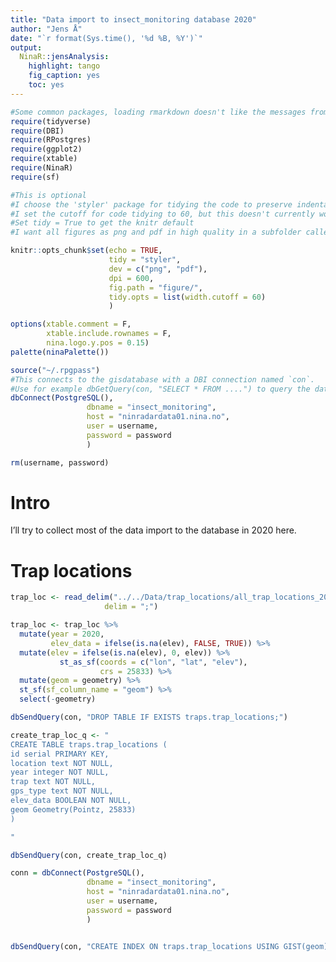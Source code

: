 ```yaml
---
title: "Data import to insect_monitoring database 2020"
author: "Jens Å"
date: "`r format(Sys.time(), '%d %B, %Y')`"
output: 
  NinaR::jensAnalysis:
    highlight: tango
    fig_caption: yes
    toc: yes
---
```



```r
#Some common packages, loading rmarkdown doesn't like the messages from tidyverse, so we don't include this in the document'
require(tidyverse)
require(DBI)
require(RPostgres)
require(ggplot2)
require(xtable)
require(NinaR)
require(sf)
```


```r
#This is optional
#I choose the 'styler' package for tidying the code to preserve indentations
#I set the cutoff for code tidying to 60, but this doesn't currently work with styler.
#Set tidy = True to get the knitr default
#I want all figures as png and pdf in high quality in a subfolder called figure 

knitr::opts_chunk$set(echo = TRUE, 
                      tidy = "styler",
                      dev = c("png", "pdf"),
                      dpi = 600,
                      fig.path = "figure/",
                      tidy.opts = list(width.cutoff = 60)
                      )

options(xtable.comment = F, 
        xtable.include.rownames = F, 
        nina.logo.y.pos = 0.15)
palette(ninaPalette())
```



```r
source("~/.rpgpass")
#This connects to the gisdatabase with a DBI connection named `con`.
#Use for example dbGetQuery(con, "SELECT * FROM ....") to query the database
dbConnect(PostgreSQL(), 
                 dbname = "insect_monitoring",
                 host = "ninradardata01.nina.no",
                 user = username,
                 password = password
                 )

rm(username, password)
```

Intro
=========
I'll try to collect most of the data import to the database in 2020 here.


Trap locations
=========
```r
trap_loc <- read_delim("../../Data/trap_locations/all_trap_locations_2020.csv",
                     delim = ";")

trap_loc <- trap_loc %>% 
  mutate(year = 2020,
         elev_data = ifelse(is.na(elev), FALSE, TRUE)) %>% 
  mutate(elev = ifelse(is.na(elev), 0, elev)) %>% 
           st_as_sf(coords = c("lon", "lat", "elev"),
                    crs = 25833) %>% 
  mutate(geom = geometry) %>% 
  st_sf(sf_column_name = "geom") %>% 
  select(-geometry)


```
```r

dbSendQuery(con, "DROP TABLE IF EXISTS traps.trap_locations;")

create_trap_loc_q <- "
CREATE TABLE traps.trap_locations (
id serial PRIMARY KEY,
location text NOT NULL,
year integer NOT NULL,
trap text NOT NULL,
gps_type text NOT NULL,
elev_data BOOLEAN NOT NULL,
geom Geometry(Pointz, 25833)
)

"

dbSendQuery(con, create_trap_loc_q)

```

```r
conn = dbConnect(PostgreSQL(), 
                 dbname = "insect_monitoring",
                 host = "ninradardata01.nina.no",
                 user = username,
                 password = password
                 )


dbSendQuery(con, "CREATE INDEX ON traps.trap_locations USING GIST(geom);")
```



